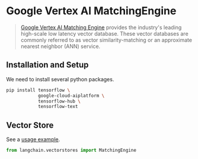 # Google Vertex AI MatchingEngine

> [Google Vertex AI Matching Engine](https://cloud.google.com/vertex-ai/docs/matching-engine/overview) provides 
> the industry's leading high-scale low latency vector database. These vector databases are commonly 
> referred to as vector similarity-matching or an approximate nearest neighbor (ANN) service.

## Installation and Setup

We need to install several python packages.

```bash
pip install tensorflow \
            google-cloud-aiplatform \
            tensorflow-hub \
            tensorflow-text 
```

## Vector Store

See a [usage example](/docs/integrations/vectorstores/matchingengine).

```python
from langchain.vectorstores import MatchingEngine
```

